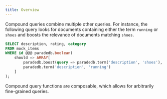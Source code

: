 ```yaml
---
title: Overview
---
```


Compound queries combine multiple other queries. For instance, the following query looks for documents containing either the term `running` or `shoes` and boosts the relevance of documents matching `shoes`.

```sql
SELECT description, rating, category
FROM mock_items
WHERE id @@@ paradedb.boolean(
    should => ARRAY[
        paradedb.boost(query => paradedb.term('description', 'shoes'), boost => 2.0),
        paradedb.term('description', 'running')
    ]
);
```

Compound query functions are composable, which allows for arbitrarily fine-grained queries.
